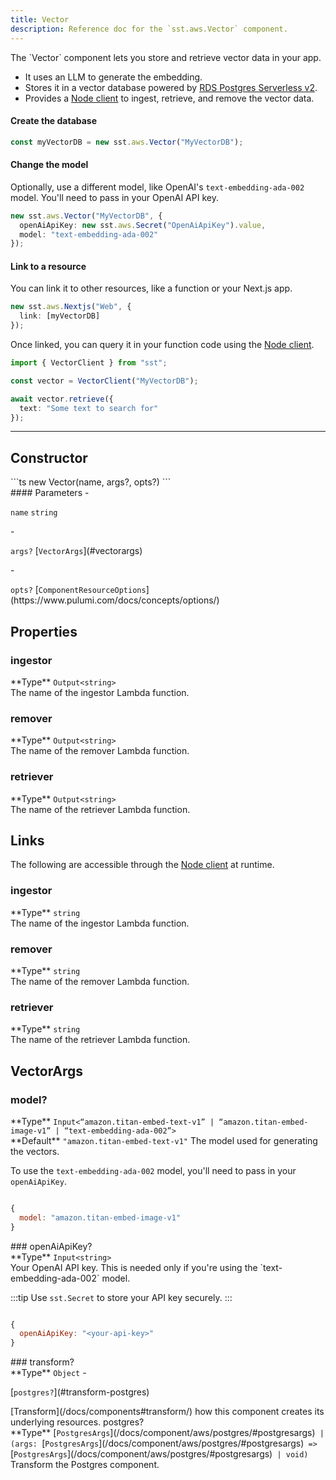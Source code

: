 ```yaml
---
title: Vector
description: Reference doc for the `sst.aws.Vector` component.
---
```



<div class="tsdoc">

<Section type="about">
The `Vector` component lets you store and retrieve vector data in your app.

- It uses an LLM to generate the embedding.
- Stores it in a vector database powered by [RDS Postgres Serverless v2](https://docs.aws.amazon.com/AmazonRDS/latest/AuroraUserGuide/aurora-serverless-v2.html).
- Provides a [Node client](/docs/reference/client/) to ingest, retrieve, and remove the vector data.

#### Create the database

```ts
const myVectorDB = new sst.aws.Vector("MyVectorDB");
```

#### Change the model

Optionally, use a different model, like OpenAI's `text-embedding-ada-002` model. You'll need to pass in your OpenAI API key.

```ts {3}
new sst.aws.Vector("MyVectorDB", {
  openAiApiKey: new sst.aws.Secret("OpenAiApiKey").value,
  model: "text-embedding-ada-002"
});
```

#### Link to a resource

You can link it to other resources, like a function or your Next.js app.

```ts
new sst.aws.Nextjs("Web", {
  link: [myVectorDB]
});
```

Once linked, you can query it in your function code using the [Node client](/docs/reference/client/).

```ts title="app/page.tsx" {3}
import { VectorClient } from "sst";

const vector = VectorClient("MyVectorDB");

await vector.retrieve({
  text: "Some text to search for"
});
```
</Section>

---

## Constructor

<Segment>
<Section type="signature">
```ts
new Vector(name, args?, opts?)
```
</Section>

<Section type="parameters">
#### Parameters
- <p><code class="key">name</code> <code class="primitive">string</code></p>
- <p><code class="key">args?</code> [<code class="type">VectorArgs</code>](#vectorargs)</p>
- <p><code class="key">opts?</code> [<code class="type">ComponentResourceOptions</code>](https://www.pulumi.com/docs/concepts/options/)</p>
</Section>
</Segment>

## Properties

### ingestor
<Segment>
<Section type="parameters">
<InlineSection>
**Type** <code class="primitive">Output</code><code class="symbol">&lt;</code><code class="primitive">string</code><code class="symbol">&gt;</code>
</InlineSection>
</Section>
The name of the ingestor Lambda function.
</Segment>

### remover
<Segment>
<Section type="parameters">
<InlineSection>
**Type** <code class="primitive">Output</code><code class="symbol">&lt;</code><code class="primitive">string</code><code class="symbol">&gt;</code>
</InlineSection>
</Section>
The name of the remover Lambda function.
</Segment>

### retriever
<Segment>
<Section type="parameters">
<InlineSection>
**Type** <code class="primitive">Output</code><code class="symbol">&lt;</code><code class="primitive">string</code><code class="symbol">&gt;</code>
</InlineSection>
</Section>
The name of the retriever Lambda function.
</Segment>

## Links

The following are accessible through the [Node client](/docs/reference/client/) at runtime.

### ingestor
<Segment>
<Section type="parameters">
<InlineSection>
**Type** <code class="primitive">string</code>
</InlineSection>
</Section>
The name of the ingestor Lambda function.
</Segment>

### remover
<Segment>
<Section type="parameters">
<InlineSection>
**Type** <code class="primitive">string</code>
</InlineSection>
</Section>
The name of the remover Lambda function.
</Segment>

### retriever
<Segment>
<Section type="parameters">
<InlineSection>
**Type** <code class="primitive">string</code>
</InlineSection>
</Section>
The name of the retriever Lambda function.
</Segment>

## VectorArgs
### model?
<Segment>
<Section type="parameters">
<InlineSection>
**Type** <code class="primitive">Input</code><code class="symbol">&lt;</code><code class="symbol">&ldquo;</code><code class="primitive">amazon.titan-embed-text-v1</code><code class="symbol">&rdquo;</code><code class="symbol"> | </code><code class="symbol">&ldquo;</code><code class="primitive">amazon.titan-embed-image-v1</code><code class="symbol">&rdquo;</code><code class="symbol"> | </code><code class="symbol">&ldquo;</code><code class="primitive">text-embedding-ada-002</code><code class="symbol">&rdquo;</code><code class="symbol">&gt;</code>
</InlineSection>
</Section>

<InlineSection>
**Default** <code class="primitive">"amazon.titan-embed-text-v1"</code>
</InlineSection>
The model used for generating the vectors.

To use the `text-embedding-ada-002` model, you'll need to pass in your `openAiApiKey`.

```js

{
  model: "amazon.titan-embed-image-v1"
}
```
</Segment>
### openAiApiKey?
<Segment>
<Section type="parameters">
<InlineSection>
**Type** <code class="primitive">Input</code><code class="symbol">&lt;</code><code class="primitive">string</code><code class="symbol">&gt;</code>
</InlineSection>
</Section>
Your OpenAI API key. This is needed only if you're using the `text-embedding-ada-002` model.

:::tip
Use `sst.Secret` to store your API key securely.
:::

```js

{
  openAiApiKey: "<your-api-key>"
}
```
</Segment>
### transform?
<Segment>
<Section type="parameters">
<InlineSection>
**Type** <code class="primitive">Object</code>
</InlineSection>
- <p>[<code class="key">postgres?</code>](#transform-postgres)</p>
</Section>
[Transform](/docs/components#transform/) how this component creates its underlying
resources.

</Segment>
<NestedTitle id="transform-postgres" Tag="h4" parent="transform.">postgres?</NestedTitle>
<Segment>
<Section type="parameters">
<InlineSection>
**Type** [<code class="type">PostgresArgs</code>](/docs/component/aws/postgres/#postgresargs)<code class="symbol"> | </code><code class="symbol">(</code><code class="primitive">args</code><code class="symbol">: </code>[<code class="type">PostgresArgs</code>](/docs/component/aws/postgres/#postgresargs)<code class="symbol"> => </code>[<code class="type">PostgresArgs</code>](/docs/component/aws/postgres/#postgresargs)<code class="symbol"> | </code><code class="primitive">void</code><code class="symbol">)</code>
</InlineSection>
</Section>
Transform the Postgres component.

</Segment>
</div>